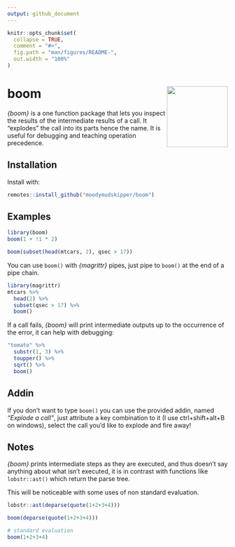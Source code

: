 ```yaml
---
output: github_document
---
```


<!-- README.md is generated from README.Rmd. Please edit that file -->

```r
knitr::opts_chunk$set(
  collapse = TRUE,
  comment = "#>",
  fig.path = "man/figures/README-",
  out.width = "100%"
)
```

# boom <img src='man/figures/logo.png' align="right" height="139" />

*{boom}* is a one function package that lets you inspect the results of the
intermediate results of a call. It "explodes" the call into its parts hence the name.
It is useful for debugging and teaching operation precedence.

## Installation

Install with:

``` r
remotes::install_github("moodymudskipper/boom")
```

## Examples

```r
library(boom)
boom(1 + !1 * 2)

boom(subset(head(mtcars, 2), qsec > 17))
```

You can use `boom()` with *{magrittr}* pipes, just  pipe to `boom()` at the end of a 
 pipe chain.

```r
library(magrittr)
mtcars %>%
  head(2) %>%
  subset(qsec > 17) %>%
  boom()
```

If a call fails, *{boom}* will print intermediate outputs up to the occurrence of the error,
it can help with debugging: 

```r
"tomato" %>%
  substr(1, 3) %>%
  toupper() %>%
  sqrt() %>%
  boom()
```


## Addin

If you don't want to type `boom()` you can use the provided addin, named *"Explode a call"*,
just attribute a key combination to it (I use ctrl+shift+alt+B on windows), select the
call you'd like to explode and fire away!

## Notes

*{boom}* prints intermediate steps as they are executed, and thus doesn't say anything about what isn't executed,
it is in contrast with functions like `lobstr::ast()` which return the parse tree. 

This will be noticeable with some uses of non standard evaluation.

```r
lobstr::ast(deparse(quote(1+2+3+4)))

boom(deparse(quote(1+2+3+4)))

# standard evaluation
boom(1+2+3+4)
```

